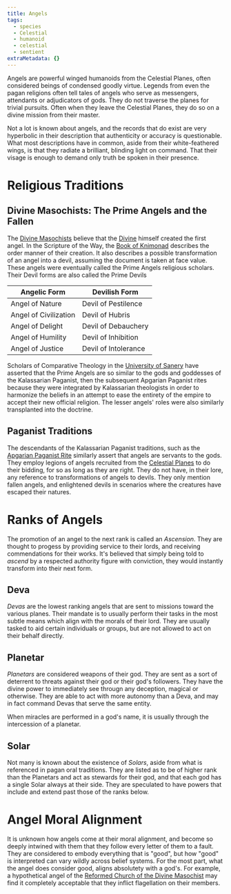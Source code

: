 ```yaml
---
title: Angels
tags:
  - species
  - Celestial
  - humanoid
  - celestial
  - sentient
extraMetadata: {}
---
```


Angels are powerful winged humanoids from the Celestial Planes, often considered
beings of condensed goodly virtue. Legends from even the pagan religions often
tell tales of angels who serve as messengers, attendants or adjudicators of
gods. They do not traverse the planes for trivial pursuits. Often when they
leave the Celestial Planes, they do so on a divine mission from their master.

Not a lot is known about angels, and the records that do exist are very
hyperbolic in their description that authenticity or accuracy is questionable.
What most descriptions have in common, aside from their white-feathered wings,
is that they radiate a brilliant, blinding light on command. That their visage
is enough to demand only truth be spoken in their presence.

# Religious Traditions

## Divine Masochists: The Prime Angels and the Fallen

The [Divine Masochists](/organizations/orthodox-divine-masochist/) believe
that the [Divine](/characters/divine-masochist/) himself created the first
angel. In the Scripture of the Way, the
[Book of Knimonad](/religions/divine-masochism/orthodox/doctrine/knimonad/)
describes the order manner of their creation. It also describes a possible
transformation of an angel into a devil, assuming the document is taken at face
value. These angels were eventually called the Prime Angels religious scholars.
Their Devil forms are also called the Prime Devils

| Angelic Form          | Devilish Form        |
| --------------------- | -------------------- |
| Angel of Nature       | Devil of Pestilence  |
| Angel of Civilization | Devil of Hubris      |
| Angel of Delight      | Devil of Debauchery  |
| Angel of Humility     | Devil of Inhibition  |
| Angel of Justice      | Devil of Intolerance |

Scholars of Comparative Theology in the
[University of Sanery](/organizations/university-of-sanery/) have asserted
that the Prime Angels are so similar to the gods and goddesses of the
Kalassarian Paganist, then the subsequent Apgarian Paganist rites because they
were integrated by Kalassarian theologists in order to harmonize the beliefs in
an attempt to ease the entirety of the empire to accept their new official
religion. The lesser angels' roles were also similarly transplanted into the
doctrine.

## Paganist Traditions

The descendants of the Kalassarian Paganist traditions, such as the
[Apgarian Paganist Rite](/religions/paganism/apgarian/) similarly
assert that angels are servants to the gods. They employ legions of angels
recruited from the [Celestial Planes](/locations/celestial-planes/) to do
their bidding, for so as long as they are right. They do not have, in their
lore, any reference to transformations of angels to devils. They only mention
fallen angels, and enlightened devils in scenarios where the creatures have
escaped their natures.

# Ranks of Angels

The promotion of an angel to the next rank is called an *Ascension*. They are
thought to progess by providing service to their lords, and receiving
commendations for their works. It's believed that simply being told to *ascend*
by a respected authority figure with conviction, they would instantly transform
into their next form.

## Deva

*Devas* are the lowest ranking angels that are sent to missions toward the
various planes. Their mandate is to usually perform their tasks in the most
subtle means which align with the morals of their lord. They are usually tasked
to aid certain individuals or groups, but are not allowed to act on their behalf
directly.

## Planetar

*Planetars* are considered weapons of their god. They are sent as a sort of
deterrent to threats against their god or their god's followers. They have the
divine power to immediately see througn any deception, magical or otherwise.
They are able to act with more autonomy than a Deva, and may in fact command
Devas that serve the same entity.

When miracles are performed in a god's name, it is usually through the
intercession of a planetar.

## Solar

Not many is known about the existence of *Solars*, aside from what is referenced
in pagan oral traditions. They are listed as to be of higher rank than the
Planetars and act as stewards for their god, and that each god has a single
Solar always at their side. They are speculated to have powers that include and
extend past those of the ranks below.

# Angel Moral Alignment

It is unknown how angels come at their moral alignment, and become so deeply
intwined with them that they follow every letter of them to a fault. They are
considered to embody everything that is "good", but how "good" is interpreted
can vary wildly across belief systems. For the most part, what the angel does
consider good, aligns absolutety with a god's. For example, a hypothetical angel
of the
[Reformed Church of the Divine Masochist](/religions/divine-masochism/reformist/)
may find it completely acceptable that they inflict flagellation on their
members.
